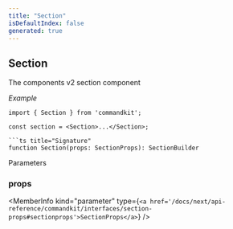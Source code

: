 ```yaml
---
title: "Section"
isDefaultIndex: false
generated: true
---
```



<!-- This file was generated from the CommandKit source. Do not modify. Instead, re-run the "docgen" script -->


## Section

<GenerationInfo sourceFile="packages/commandkit/src/components/v2/section.ts" sourceLine="26" packageName="commandkit" />

The components v2 section component



*Example*

```tsx
import { Section } from 'commandkit';

const section = <Section>...</Section>;

```ts title="Signature"
function Section(props: SectionProps): SectionBuilder
```
Parameters

### props

<MemberInfo kind="parameter" type={`<a href='/docs/next/api-reference/commandkit/interfaces/section-props#sectionprops'>SectionProps</a>`} />

